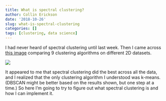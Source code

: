 ```yaml
---
title: What is spectral clustering?
author: Collin Erickson
date: '2018-10-26'
slug: what-is-spectral-clustering
categories: []
tags: [clustering, data science]
---
```


I had never heard of spectral clustering until last week.
Then I came across
[this image](http://scikit-learn.org/stable/_images/sphx_glr_plot_cluster_comparison_001.png)
comparing 9 clustering algorithms on different 2D datasets.

![](http://scikit-learn.org/stable/_images/sphx_glr_plot_cluster_comparison_001.png)

It appeared to me that spectral clustering did the best across all the data,
and I realized that the only clustering algorithm I understood was k-means.
(DBSCAN might be better based on the results shown, but one step at a time.)
So here I'm going to try to figure out what spectral clustering is and how I can implement it.
